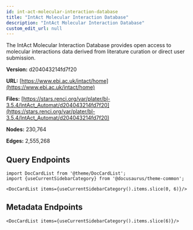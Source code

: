 ```yaml
---
id: int-act-molecular-interaction-database
title: "IntAct Molecular Interaction Database"
description: "IntAct Molecular Interaction Database"
custom_edit_url: null
---
```





The IntAct Molecular Interaction Database provides open access to molecular interactions data derived from literature curation or direct user submission.

**Version:** d204043214fd7f20

**URL:** [https://www.ebi.ac.uk/intact/home](https://www.ebi.ac.uk/intact/home)

**Files:** [https://stars.renci.org/var/plater/bl-3.5.4/IntAct_Automat/d204043214fd7f20](https://stars.renci.org/var/plater/bl-3.5.4/IntAct_Automat/d204043214fd7f20)

**Nodes:** 230,764

**Edges:** 2,555,268





## Query Endpoints
```mdx-code-block
import DocCardList from '@theme/DocCardList';
import {useCurrentSidebarCategory} from '@docusaurus/theme-common';

<DocCardList items={useCurrentSidebarCategory().items.slice(0, 6)}/>
```

## Metadata Endpoints    
```mdx-code-block
<DocCardList items={useCurrentSidebarCategory().items.slice(6)}/>
```
      